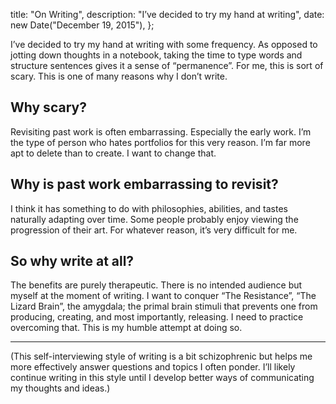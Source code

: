   title: "On Writing",
  description: "I&rsquo;ve decided to try my hand at writing",
  date: new Date("December 19, 2015"),
};

I’ve decided to try my hand at writing with some frequency. As opposed to jotting down thoughts in a notebook, taking the time to type words and structure sentences gives it a sense of “permanence”. For me, this is sort of scary. This is one of many reasons why I don’t write.

## Why scary?

Revisiting past work is often embarrassing. Especially the early work. I’m the type of person who hates portfolios for this very reason. I’m far more apt to delete than to create. I want to change that.

## Why is past work embarrassing to revisit?

I think it has something to do with philosophies, abilities, and tastes naturally adapting over time. Some people probably enjoy viewing the progression of their art. For whatever reason, it’s very difficult for me.

## So why write at all?

The benefits are purely therapeutic. There is no intended audience but myself at the moment of writing. I want to conquer “The Resistance”, “The Lizard Brain”, the amygdala; the primal brain stimuli that prevents one from producing, creating, and most importantly, releasing. I need to practice overcoming that. This is my humble attempt at doing so.

---

(This self-interviewing style of writing is a bit schizophrenic but helps me more effectively answer questions and topics I often ponder. I’ll likely continue writing in this style until I develop better ways of communicating my thoughts and ideas.)
